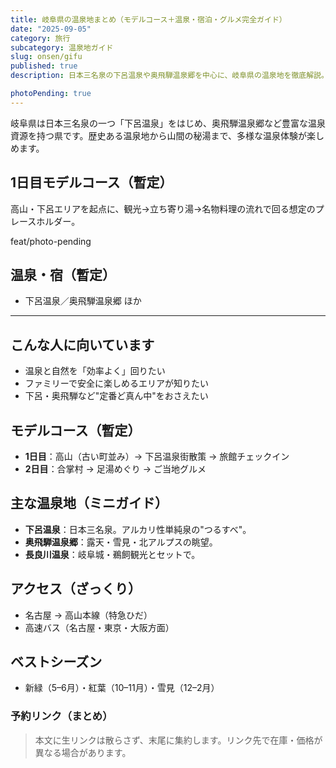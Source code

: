 ```yaml
---
title: 岐阜県の温泉地まとめ（モデルコース＋温泉・宿泊・グルメ完全ガイド）
date: "2025-09-05"
category: 旅行
subcategory: 温泉地ガイド
slug: onsen/gifu
published: true
description: 日本三名泉の下呂温泉や奥飛騨温泉郷を中心に、岐阜県の温泉地を徹底解説。モデルコースと宿・グルメの楽しみ方を紹介。

photoPending: true
---
```


岐阜県は日本三名泉の一つ「下呂温泉」をはじめ、奥飛騨温泉郷など豊富な温泉資源を持つ県です。歴史ある温泉地から山間の秘湯まで、多様な温泉体験が楽しめます。

<PhotoPending caption="岐阜県の温泉地マップ" />


## 1日目モデルコース（暫定）
高山・下呂エリアを起点に、観光→立ち寄り湯→名物料理の流れで回る想定のプレースホルダー。

feat/photo-pending
<PhotoPending caption="高山・下呂エリアの観光ルート" />

## 温泉・宿（暫定）
- 下呂温泉／奥飛騨温泉郷 ほか

<PhotoPending caption="下呂温泉の旅館街" />

---

## こんな人に向いています
- 温泉と自然を「効率よく」回りたい
- ファミリーで安全に楽しめるエリアが知りたい
- 下呂・奥飛騨など"定番ど真ん中"をおさえたい

## モデルコース（暫定）
- **1日目**：高山（古い町並み）→ 下呂温泉街散策 → 旅館チェックイン  
- **2日目**：合掌村 → 足湯めぐり → ご当地グルメ

## 主な温泉地（ミニガイド）
- **下呂温泉**：日本三名泉。アルカリ性単純泉の"つるすべ"。  
- **奥飛騨温泉郷**：露天・雪見・北アルプスの眺望。  
- **長良川温泉**：岐阜城・鵜飼観光とセットで。

## アクセス（ざっくり）
- 名古屋 → 高山本線（特急ひだ）  
- 高速バス（名古屋・東京・大阪方面）

## ベストシーズン
- 新緑（5–6月）・紅葉（10–11月）・雪見（12–2月）

### 予約リンク（まとめ）
> 本文に生リンクは散らさず、末尾に集約します。リンク先で在庫・価格が異なる場合があります。

<BookingLinksGroup>
  <BookingLinksItem name="岐阜の温泉地の宿" rakuten="" jalan="" ikkyu="" yahoo="" />
</BookingLinksGroup>
